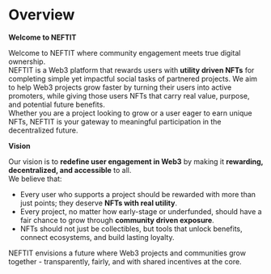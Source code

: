 # Overview

**Welcome to NEFTIT**

Welcome to NEFTIT where community engagement meets true digital ownership.\
NEFTIT is a Web3 platform that rewards users with **utility driven NFTs** for completing simple yet impactful social tasks of partnered projects. We aim to help Web3 projects grow faster by turning their users into active promoters, while giving those users NFTs that carry real value, purpose, and potential future benefits.\
Whether you are a project looking to grow or a user eager to earn unique NFTs, NEFTIT is your gateway to meaningful participation in the decentralized future.



**Vision**

Our vision is to **redefine user engagement in Web3** by making it **rewarding, decentralized, and accessible** to all.\
We believe that:

* Every user who supports a project should be rewarded with more than just points; they deserve **NFTs with real utility**.
* Every project, no matter how early-stage or underfunded, should have a fair chance to grow through **community driven exposure**.
* NFTs should not just be collectibles, but tools that unlock benefits, connect ecosystems, and build lasting loyalty.

NEFTIT envisions a future where Web3 projects and communities grow together - transparently, fairly, and with shared incentives at the core.

